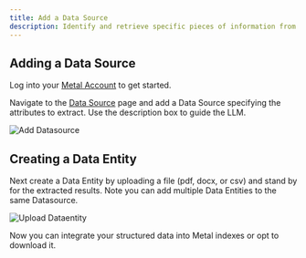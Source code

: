 ```yaml
---
title: Add a Data Source
description: Identify and retrieve specific pieces of information from unstructured data and transform them into a structured format.
---
```


## Adding a Data Source

Log into your [Metal Account](https://app.getmetal.io/login) to get started.<br />

Navigate to the [Data Source](https://app.getmetal.io/datasources) page and add a Data Source specifying the attributes to extract. Use the description box to guide the LLM.

![Add Datasource](/images/add.gif)

## Creating a Data Entity
Next create a Data Entity by uploading a file (pdf, docx, or csv) and stand by for the extracted results. Note you can add multiple Data Entities to the same Datasource.

![Upload Dataentity](/images/upload-file.gif)

Now you can integrate your structured data into Metal indexes or opt to download it.
